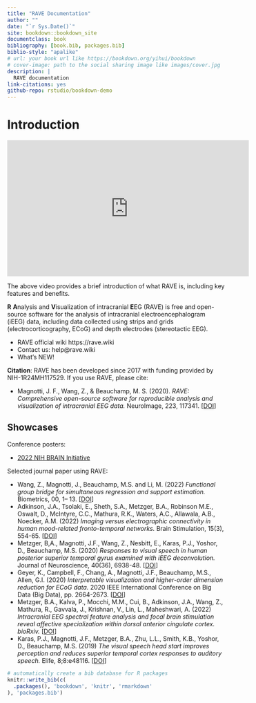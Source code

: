 ```yaml
--- 
title: "RAVE Documentation"
author: ""
date: "`r Sys.Date()`"
site: bookdown::bookdown_site
documentclass: book
bibliography: [book.bib, packages.bib]
biblio-style: "apalike"
# url: your book url like https://bookdown.org/yihui/bookdown
# cover-image: path to the social sharing image like images/cover.jpg
description: |
  RAVE documentation
link-citations: yes
github-repo: rstudio/bookdown-demo
---
```


# Introduction

<!--- ![Brief Introduction to RAVE](https://youtu.be/s6EnlqF-Q8E) -->
<iframe width="560" height="315" src="https://www.youtube.com/embed/s6EnlqF-Q8E" title="YouTube video player" frameborder="0" allow="accelerometer; autoplay; clipboard-write; encrypted-media; gyroscope; picture-in-picture" allowfullscreen></iframe>
The above video provides a brief introduction of what RAVE is, including key features and benefits. 

**R** **A**nalysis and **V**isualization of intracranial **E**EG (RAVE) is free and open-source software for the analysis of intracranial electroencephalogram (iEEG) data, including data collected using strips and grids (electrocorticography, ECoG) and depth electrodes (stereotactic EEG). 

* RAVE official wiki https://rave.wiki
* Contact us: help@rave.wiki
* What's NEW!

**Citation**: RAVE has been developed since 2017 with funding provided by NIH-1R24MH117529. If you use RAVE, please cite:

* Magnotti, J. F., Wang, Z., & Beauchamp, M. S. (2020). _RAVE: Comprehensive open-source software for reproducible analysis and visualization of intracranial EEG data._ NeuroImage, 223, 117341. [[DOI](https://doi.org/10.1016/j.neuroimage.2020.117341)]

## Showcases {-}

Conference posters:

* [2022 NIH BRAIN Initiative](https://brainmeeting2022.ipostersessions.com/default.aspx?s=C8-FD-0E-02-1C-00-D5-F3-57-52-C2-13-AE-AE-D6-9A)

Selected journal paper using RAVE:

* Wang, Z., Magnotti, J., Beauchamp, M.S. and Li, M. (2022) _Functional group bridge for simultaneous regression and support estimation._ Biometrics, 00, 1– 13. [[DOI](https://doi.org/10.1111/biom.13684)]
* Adkinson, J.A., Tsolaki, E., Sheth, S.A., Metzger, B.A., Robinson M.E., Oswalt, D., McIntyre, C.C., Mathura, R.K., Waters, A.C., Allawala, A.B., Noecker, A.M. (2022) _Imaging versus electrographic connectivity in human mood-related fronto-temporal networks._ Brain Stimulation, 15(3), 554-65. [[DOI](https://doi.org/10.1016/j.brs.2022.03.002)]
* Metzger, B,A., Magnotti, J.F., Wang, Z., Nesbitt, E., Karas, P.J., Yoshor, D., Beauchamp, M.S. (2020) _Responses to visual speech in human posterior superior temporal gyrus examined with iEEG deconvolution._ Journal of Neuroscience, 40(36), 6938-48. [[DOI](https://doi.org/10.1523/JNEUROSCI.0279-20.2020)]
* Geyer, K., Campbell, F., Chang, A., Magnotti, J.F., Beauchamp, M.S., Allen, G.I. (2020) _Interpretable visualization and higher-order dimension reduction for ECoG data._ 2020 IEEE International Conference on Big Data (Big Data), pp. 2664-2673. [[DOI](10.1109/BigData50022.2020.9378462)]
* Metzger, B.A., Kalva, P., Mocchi, M.M., Cui, B., Adkinson, J.A., Wang, Z., Mathura, R., Gavvala, J., Krishnan, V., Lin, L., Maheshwari, A. (2022) _Intracranial EEG spectral feature analysis and focal brain stimulation reveal affective specialization within dorsal anterior cingulate cortex. bioRxiv._ [[DOI](https://doi.org/10.1101/2022.03.01.482354)]
* Karas, P.J., Magnotti, J.F., Metzger, B.A., Zhu, L.L., Smith, K.B., Yoshor, D., Beauchamp, M.S. (2019) _The visual speech head start improves perception and reduces superior temporal cortex responses to auditory speech._ Elife, 8;8:e48116. [[DOI](https://doi.org/10.7554/eLife.48116.001)]

<!--- [@magnotti2020rave], [@metzger2020responses], [@karas2019visual] -->


```r
# automatically create a bib database for R packages
knitr::write_bib(c(
  .packages(), 'bookdown', 'knitr', 'rmarkdown'
), 'packages.bib')
```
